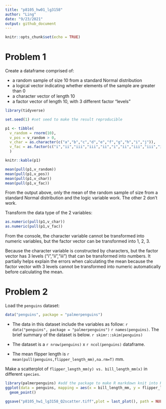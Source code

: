 ```yaml
---
title: "p8105_hw01_lg3158"
author: "Ling"
date: "9/23/2021"
output: github_document
---
```


```r
knitr::opts_chunk$set(echo = TRUE)
```
# Problem 1
Create a dataframe comprised of:
  
  - a random sample of size 10 from a standard Normal distribution
  - a logical vector indicating whether elements of the sample are greater than 0
  - a character vector of length 10
  - a factor vector of length 10, with 3 different factor “levels”

```r
library(tidyverse)

set.seed(1) #set seed to make the result reproducible

p1 <- tibble(
  v_random = rnorm(10),
  v_pos = v_random > 0,
  v_char = as.character(c("a","b","c","d","e","f","g","h","i","j")),
  v_fac = as.factor(c("i","ii","iii","iii","ii","i","ii","iii","iii","iii"))
  )

knitr::kable(p1)

mean(pull(p1,v_random))
mean(pull(p1,v_pos))
mean(pull(p1,v_char))
mean(pull(p1,v_fac))

```
From the output above, only the mean of the random sample of size from a standard Normal distribution and the logic variable work. The other 2 don't work.

Transform the data type of the 2 variables:
```r
as.numeric(pull(p1,v_char))
as.numeric(pull(p1,v_fac))
```
  From the console, the character variable cannot be transformed into numeric variables, but the factor vector can be transformed into 1, 2, 3.

Because the character variable is constructed by characters, but the factor vector has 3 levels ("i","ii","iii") that can be transformed into numbers. It partially helps explain the errors when calculating the mean because the factor vector with 3 levels cannot be transformed into numeric automatically before calculating the mean.

# Problem 2

Load the `penguins` dataset:

```r
data("penguins", package = "palmerpenguins")
```
  - The data in this dataset include the variables as follow: `r data("penguins", package = "palmerpenguins")` `r names(penguins)`. The brief summary of the dataset is below. 
    `r skimr::skim(penguins)`
  
  - The dataset is a `r nrow(penguins)` x `r ncol(penguins)` dataframe.
  
  - The mean flipper length is `r mean(pull(penguins,flipper_length_mm),na.rm=T)` mm.

Make a scatterplot of `flipper_length_mm(y) vs. bill_length_mm(x)` in different `species`.
```r
library(palmerpenguins) #add the package to make R markdown knit into Html
ggplot(data = penguins, mapping = aes(x = bill_length_mm, y = flipper_length_mm, color = species)) +
  geom_point()

ggsave("p8105_hw1_lg3158_Q2scatter.tiff",plot = last_plot(), path = NULL)

```


